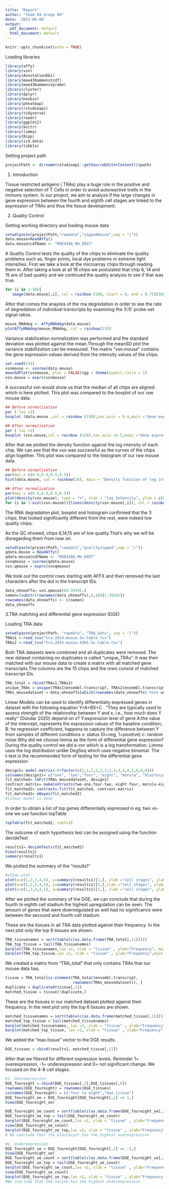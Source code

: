 ```yaml
---
title: "Report"
author: "Team 04 Group 04"
date: '2022-06-08'
output:
  pdf_document: default
  html_document: default
---
```


```r
knitr::opts_chunk$set(echo = TRUE)
```

Loading libraries
```r
library(affy)
library(vsn)
library(AnnotationDbi)
library(moe430ammenstcdf)
library(moe430ammenstprobe)
library(cluster)
library(dplyr)
library(hexbin)
library(pheatmap)
library(rstudioapi)
library(tidyverse)
library(readr)
library(ggplot2)
library(knitr)
library(limma)
library(Rcpp)
library(icd.data)
library(tibble)
```

Setting project path
```r
projectPath <- dirname(rstudioapi::getSourceEditorContext()$path)
```
1. Introduction

Tissue restricted antigens ( TRAs) play a huge role in the positive and negative selection of T Cells in order to avoid autoreactive tcells in the immune system. In our project, we aim to analyze if the large changes in gene expression between the fourth and eighth cell stages are linked to the expression of TRAs and thus the tissue development.

2. Quality Control



Setting working directory and loading mouse data
```r
setwd(paste(projectPath,"rawdata","zippedmouse",sep = "/"))
data.mouse=ReadAffy()
data.mouse@cdfName <- "MOE430A_Mm_ENST"
```

A Quality Control tests the quality of the chips to eliminate the quality problems such as, finger prints, local dye problems or extreme light intensities. First we take a look at the microarray chips through reading them in. After taking a look at all 18 chips we postulated that chip 6, 14 and 15 are of bad quality and we continued the quality analysis to see if that was true.
```r
for (i in 1:18){
   image(data.mouse[,i], col = rainbow (100, start = 0, end = 0.75)[100:1])}
```

After that comes the anaylsis of the rna degredation in order to see  the rate of degredation of individual transcripts by examining the 3′/5′ probe-set signal ratios.
```r
mouse_RNAdeg <- AffyRNAdeg(data.mouse)
plotAffyRNAdeg(mouse_RNAdeg, col = rainbow(15))
```

Variance stabilization normalization was performed and the standard deviation was plotted against the mean.Through the meanSD plot the variance stabillization can be measured. The matrix "vsn.mouse" contains the gene expression values derived from the intensity values of the chips.
```r
set.seed(234)
vsnmouse <- vsnrma(data.mouse)
meanSdPlot(vsnmouse, plot = FALSE)$gg + theme(aspect.ratio = 1)
vsn.mouse = exprs(vsnmouse)
```

A successful vsn would show us that the median of all chips are aligned which is here plotted. This plot was compared to the boxplot of our raw mouse data.
```r
## Before normalization
par ( las =2)
boxplot (data.mouse ,col = rainbow (150),cex.axis = 0.4,main ="Gene expression mouse embryonic development before normalization")

## After normalization
par ( las =2)
boxplot (vsn.mouse,col = rainbow (150),cex.axis =0.5,main ="Gene expression mouse embryonic development after normalization")
```

After that we plotted the density function against the log intensity of each chip. We can see that the vsn was successful as the curves of the chips align together. This plot was compared to the histogram of our raw mouse data.
```r
## Before normalization
par(mai = c(0.9,0.9,0.9,0.5))
hist(data.mouse, col = rainbow(10), main = "Density function of log intensity mouse ED before normalization")

## After normalization
par(mai = c(0.9,0.9,0.9,0.5))
plot(density(vsn.mouse), type = "n", xlab = "log Intensity", ylim = c(0, 0.6),main = "Density function of log intensity mouse ED after normalization")
for (i in 1:ncol(vsn.mouse)){lines(density(vsn.mouse[,i]), col = rainbow(10)[i])}
```
The RNA degradation plot, boxplot and histogram confirmed that the 3 chips, that looked significantly different from the rest, were indeed low quality chips.


As the QC showed, chips 6,14,15 are of low quality.That's why we will be disregarding them from now on.
```r
setwd(paste(projectPath,"rawdata","qualityzipped",sep = "/"))
qdata.mouse = ReadAffy()
qdata.mouse@cdfName <- "MOE430A_Mm_ENST"
vsnqmouse = vsnrma(qdata.mouse)
vsn.qmouse = exprs(vsnqmouse)
```

We took out the control rows starting with AFFX and then removed the last characters after the dot in the transcript IDs.
```r
data_ohneaffx= vsn.qmouse[65:39345,]
namen=(substr(rownames(data_ohneaffx),0,18)[1:39281])
rownames(data_ohneaffx) <- c(namen)
data_ohneaffx
```

3.TRA matching and differential gene expression (DGE)

Loading TRA data
```r
setwd(paste(projectPath, "rawdata", "TRA_data", sep = "/"))
TRAs1 <-read_tsv("tra.2014.mouse.5x.table.tsv")
TRAs2 <-read_tsv("tra.2014.mouse.4301.5x.table.tsv")
```

Both TRA datasets were combined and all duplicates were removed. The new dataset containing no duplicates is called "unique_TRAs". It was then matched with our mouse data to create a matrix with all matched gene transcripts.The columns are the 15 chips and the rows consist of matched transcript IDs.
```r
TRA_total = rbind(TRAs1,TRAs2)
unique_TRAs = unique(TRAs1$ensembl.transcript, TRAs2$ensembl.transcript)
TRAs_mousedataset = data_ohneaffx[which(rownames(data_ohneaffx) %in% unique_TRAs),]
```

Linear Models can be used to identify differentially expressed genes in dataset with the following equation
Y=A+BX+C . "They are
typically used to assess strength of the relationship between Y and x, i.e., how much does Y really" (Dündar 2020)
depend on x? 
Y:expression level of gene 
A:the value of the intercept, represents the expression values of the baseline condition;
B: he regression coefficient, happens to capture the difference between Y from samples of different
conditions
x: status (0=neg, 1=positive)
c: random noise
Why did we choose limma as the form of differential gene expression? During the quality control we did a vsn which is a log transformation. Limma uses the log distribution unlike DegSeq which uses negative binomial. The t-test is the recommended form of testing for the differential gene expression
```r
design1= model.matrix(~0+factor(c(1,1,1,2,2,3,3,3,4,4,4,5,6,6,6)))
colnames(design1)= c("one", "two","four", "eight", "morula", "blastocyst")
fit_matched= lmFit(TRAs_mousedataset, design1)
contrast.matrix= makeContrasts(two-one,four-two, eight-four, morula-eight, blastocyst-morula,levels = design1)
fit_matched2= contrasts.fit(fit_matched, contrast.matrix)
fit_matched2= eBayes(fit_matched2)
#linear model is done
```
In order to obtain a list of top genes differentially expressed in eg. two vs-one we use function topTable
```r
topTable(fit_matched2, coef=1)
```
The outcome of each hypothesis test can be assigned using the function decideTest
```r
results1= decideTests(fit_matched2)
View(results1)
summary(results1)
```
We plotted the summary of the "results1" 
```r
#elbow plot
plot(x=c(1,2,3,4,5), y=summary(results1)[1,], xlab ="cell stages", ylab="sum of downregulated genes", type = "l")
plot(x=c(1,2,3,4,5), y=summary(results1)[2,],xlab ="cell stages", ylab="sum of  genes with no significant change", type = "l")
plot(x=c(1,2,3,4,5), y=summary(results1)[3,], xlab ="cell stages", ylab="sum of upregulated genes", type = "l")
```

After we plotted the summary of the DGE, we can conclude that during the fourth to eighth cell stadium the highest upregulation can be seen. The amount of genes that were downregulated as well had no significance were between the secound and fourth cell stadium.

These are the tissues in all TRA data plotted against their frequency. In the next plot only the top 6 tissues are shown.
```r
TRA_tissuenames = sort(table(c(as.data.frame(TRA_total[,11]))))
TRA_top_tissue = tail(TRA_tissuenames)
barplot(TRA_tissuenames,las =2, xlab = "tissue" , ylab="Frequency", main ="Frequency of TRAs in all tissues")
barplot(TRA_top_tissue,las =2, xlab = "tissue" , ylab="Frequency",main ="Frequency of TRAs in top tissues")
```

We created a matrix from "TRA_total" that only contains TRAs that our mouse data has.
```r
tissue = TRA_total[is.element(TRA_total$ensembl.transcript,
                              rownames(TRAs_mousedataset)), ]
duplicate = duplicated(tissue[,1])
matched_tissue = tissue[!duplicate,]
```

These are the tissues in our matched dataset plotted against their frequency. In the next plot only the top 6 tissues are shown.
```r
matched_tissuenames = sort(table(c(as.data.frame(matched_tissue[,11]))))
matched_top_tissue = tail(matched_tissuenames)
barplot(matched_tissuenames, las =2, xlab = "tissue" , ylab="Frequency",main ="Frequency of matched TRAs in all tissues")
barplot(matched_top_tissue, las =2, xlab = "tissue" , ylab="Frequency",main ="Frequency of matched TRAs in top tissues")
```

We added the "max.tissue" vector to the DGE results.
```r
DGE_tissues = cbind(results1, matched_tissue[,11])
```

After that we filtered for different expression levels. Reminder 1= overexpression, -1= underexpression and 0= not significant change. We focused on the 4-8 cell stages.
```r
#1. Overexpression
DGE_foureight = cbind(DGE_tissues[,3],DGE_tissues[,6])
rownames(DGE_foureight) = rownames(DGE_tissues)
colnames(DGE_foureight) = c("four to eight","max.tissue")
DGE_foureight_oe = DGE_foureight[DGE_foureight[,1] == 1,]
View(DGE_foureight_oe)

DGE_foureight_oe_count = sort(table(c(as.data.frame(DGE_foureight_oe[,2]))))
DGE_foureight_oe_top = tail(DGE_foureight_oe_count)
barplot(DGE_foureight_oe_count,las =2, xlab = "tissue" , ylab="Frequency",main ="Frequency of matched TRAs that are overexpressed")
view(DGE_foureight_oe_count)
barplot(DGE_foureight_oe_top,las =2, xlab = "tissue" , ylab="Frequency",main="Frequency of matched TRAs that are overexpressed in the top 6 tissues")
# We conclude that the blastocyst has the highest overexpression

#2. Underexpression
DGE_foureight_ue = DGE_foureight[DGE_foureight[,1] == -1,]
View(DGE_foureight_ue)
DGE_foureight_ue_count = sort(table(c(as.data.frame(DGE_foureight_ue[,2]))))
DGE_foureight_ue_top = tail(DGE_foureight_ue_count)
barplot(DGE_foureight_ue_count,las =2, xlab = "tissue" , ylab="Frequency",main ="Frequency of matched TRAs that are  underexpressed")
view(DGE_foureight_ue_count)
barplot(DGE_foureight_ue_top,las =2, xlab = "tissue" , ylab="Frequency",main ="Frequency of matched TRAs that are underexpressed in the top 6 tissues")
#We conclude that the oocyte has the highest underexpression
````


